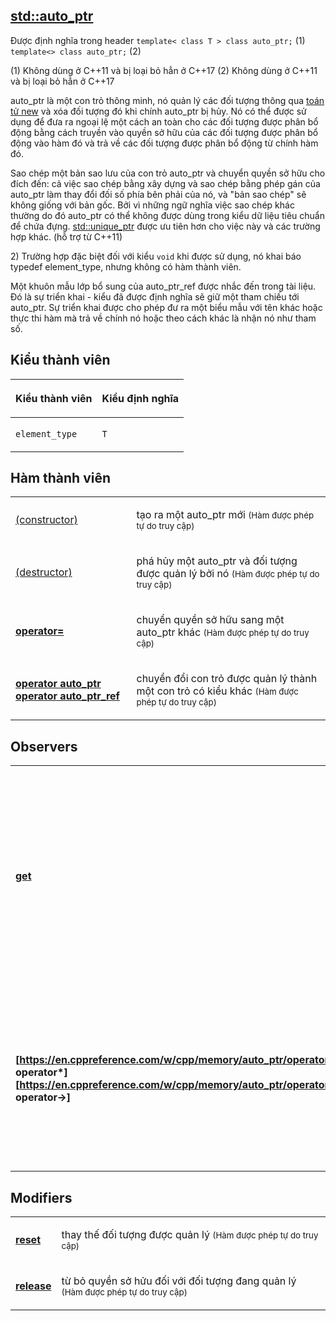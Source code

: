 ==[https://en.cppreference.com/w/cpp/memory/auto_ptr std::auto_ptr]==
Được định nghĩa trong header [https://en.cppreference.com/w/cpp/header/memory <memory>]
<code lang="cpp">
template< class T > class auto_ptr;
</code> (1)
<code lang="cpp">
template<> class auto_ptr<void>;
</code> (2)

(1) Không dùng ở C++11 và bị loại bỏ hẳn ở C++17
(2) Không dùng ở C++11 và bị loại bỏ hẳn ở C++17

auto_ptr là một con trỏ thông minh, nó quản lý các đối tượng thông qua [https://en.cppreference.com/w/cpp/language/new toán tử new] và xóa đối tượng đó khi chính auto_ptr bị hủy. Nó có thể được sử dụng để đưa ra ngoại lệ một cách an toàn cho các đối tượng được phân bổ động bằng cách truyền vào quyền sở hữu của các đối tượng được phân bổ động vào hàm đó và trả về các đối tượng được phân bổ động từ chính hàm đó.

Sao chép một bản sao lưu của con trỏ auto_ptr và chuyển quyền sở hữu cho đích đến: cả việc sao chép bằng xây dựng và sao chép bằng phép gán của auto_ptr làm thay đổi đối số phía bên phải của nó, và "bản sao chép" sẽ không giống với bản gốc. Bởi vì những ngữ nghĩa việc sao chép khác thường do đó auto_ptr có thể không được dùng trong kiểu dữ liệu tiêu chuẩn để chứa đựng. [https://en.cppreference.com/w/cpp/memory/unique_ptr std::unique_ptr] được ưu tiên hơn cho việc này và các trường hợp khác. (hỗ trợ từ C++11)

2) Trường hợp đặc biệt đối với kiểu <code>void</code> khi được sử dụng, nó khai báo typedef element_type, nhưng không có hàm thành viên.

Một khuôn mẫu lớp bổ sung của auto_ptr_ref được nhắc đến trong tài liệu. Đó là sự triển khai - kiểu đã được định nghĩa sẽ giữ một tham chiếu tới auto_ptr. Sự triển khai được cho phép đư ra một biểu mẫu với tên khác hoặc thực thi hàm mà trả về chính nó hoặc theo cách khác là nhận nó như tham số.

==Kiểu thành viên==
{| class="wikitable"
|+
!Kiểu thành viên
!Kiểu định nghĩa
|-
|<code>element_type</code>
|<code>T</code>
|}

==Hàm thành viên==
{| class="wikitable"
|+
|[https://en.cppreference.com/w/cpp/memory/auto_ptr/auto_ptr (constructor)]
|tạo ra một auto_ptr mới
<small>(Hàm được phép tự do truy cập)</small>
|-
|[https://en.cppreference.com/w/cpp/memory/auto_ptr/~auto_ptr (destructor)]
|phá hủy một auto_ptr và đối tượng được quản lý bởi nó
<small>(Hàm được phép tự do truy cập)</small>
|-
|'''[https://en.cppreference.com/w/cpp/memory/auto_ptr/operator%3D operator=]'''
|chuyển quyền sở hữu sang một auto_ptr khác
<small>(Hàm được phép tự do truy cập)</small>
|-
|'''[https://en.cppreference.com/w/cpp/memory/auto_ptr/operator_auto_ptr operator auto_ptr<Y>]'''
'''[https://en.cppreference.com/w/cpp/memory/auto_ptr/operator_auto_ptr operator auto_ptr_ref<Y>]'''
|chuyển đổi con trỏ được quản lý thành một con trỏ có kiểu khác
<small>(Hàm được phép tự do truy cập)</small>
|}

== Observers ==
{| class="wikitable"
|+
|'''[https://en.cppreference.com/w/cpp/memory/auto_ptr/get get]'''
|trả về một con trỏ trỏ đến đối tượng được quản lý
<small>(Hàm được phép tự do truy cập)</small>
|-
|'''[https://en.cppreference.com/w/cpp/memory/auto_ptr/operator* operator*]'''
'''[https://en.cppreference.com/w/cpp/memory/auto_ptr/operator* operator->]'''
|truy cập vào đối tượng được quản lý
<small>(Hàm được phép tự do truy cập)</small>
|}

== Modifiers ==
{| class="wikitable"
|+
|'''[https://en.cppreference.com/w/cpp/memory/auto_ptr/reset reset]'''
|thay thế đối tượng được quản lý
<small>(Hàm được phép tự do truy cập)</small>
|-
|'''[https://en.cppreference.com/w/cpp/memory/auto_ptr/release release]'''
|từ bỏ quyền sở hửu đối với đối tượng đang quản lý
<small>(Hàm được phép tự do truy cập)</small>
|}
